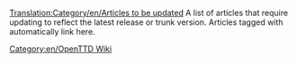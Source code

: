[[Translation:Category/en/Articles to be updated]]
A list of articles that require updating to reflect the latest release or trunk version.  Articles tagged with {{en/S|en/Outdated}} automatically link here.

[[Category:en/OpenTTD Wiki]]